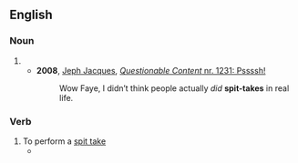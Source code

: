 {{also|spit take}}
==English==

===Noun===
{{en-noun}}

# {{alternative spelling of|spit take|lang=en}}
#* '''2008''', [[w:Jeph Jacques|Jeph Jacques]], [http://questionablecontent.net/view.php?comic=1231 ''Questionable Content'' nr. 1231: Pssssh!]
#*: Wow Faye, I didn’t think people actually ''did'' '''spit-takes''' in real life.

===Verb===
{{en-verb|spit-takes|spit-taking|spit-taked}}

# To perform a [[spit take]]
#* {{quote-journal
|date=August 27, 2017
|author=Brandon Nowalk
|title=Game Of Thrones slows down for the longest, and best, episode of the season (newbies)
|work=The Onion AV Club
|url=http://www.avclub.com/game-of-thrones-slows-for-the-longest-and-best-episod-1798483815
|page=
|passage=Meanwihle at Winterfell, another overdone scheme designed mainly to surprise the audience. In the black of her chambers, Sansa brainstorms with Littlefinger what Arya could want. “After she murders you, what does she become?” he asks. To which Sansa does everything but gasp and '''spit-take''', widening her eyes and saying like she’s just realizing it for the first time, “Lady of Winterfell.”}}